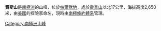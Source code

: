 {{coord|69|37|S|64|29|W|source:GNIS|display=title}}

'''費斯山'''是[[南極洲|南極洲]]的山峰，位於[[帕爾默地|帕爾默地]]，處於[[霍普山|霍普山]]以北17公里，海拔高度2,650米，由[[美國|美國]]的探險家命名，現時由[[南極條約體系|南極條約體系]]管理。

{{Antarctica-geo-stub}}
[[Category:南極洲山峰|Category:南極洲山峰]]